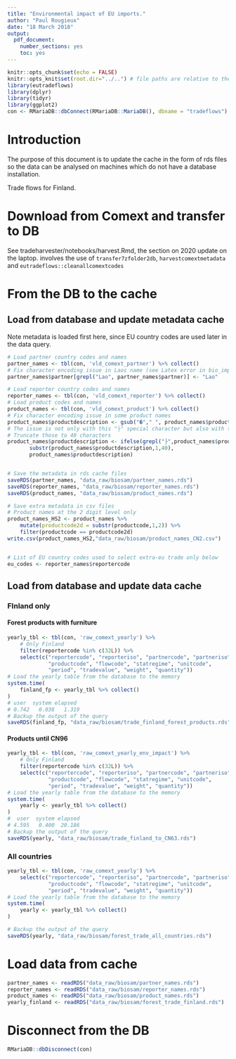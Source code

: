 ```yaml
---
title: "Environmental impact of EU imports."
author: "Paul Rougieux"
date: "18 March 2018"
output:
  pdf_document: 
    number_sections: yes
    toc: yes
---
```


```r
knitr::opts_chunk$set(echo = FALSE)
knitr::opts_knit$set(root.dir="../..") # file paths are relative to the root of the project directory
library(eutradeflows)
library(dplyr)
library(tidyr)
library(ggplot2)
con <- RMariaDB::dbConnect(RMariaDB::MariaDB(), dbname = "tradeflows")
```


# Introduction


The purpose of this document is to update the cache in the form of rds files so the data
can be analysed on machines which do not have a database installation. 

Trade flows for Finland. 


# Download from Comext and transfer to DB

See tradeharvester/notebooks/harvest.Rmd, 
the section on 2020 update on the laptop.
involves the use of `transfer7zfolder2db`, `harvestcomextmetadata` and `eutradeflows::cleanallcomextcodes`

# From the DB to the cache
## Load from database and update metadata cache 

Note metadata is loaded first here, since EU country codes are used later in the data query. 
```r
# Load partner country codes and names
partner_names <- tbl(con, 'vld_comext_partner') %>% collect()
# Fix character encoding issue in Laos name (see Latex error in bio_imports_main_partner_countries.Rmd)
partner_names$partner[grepl("Lao", partner_names$partner)] <- "Lao"

# Load reporter country codes and names
reporter_names <- tbl(con, 'vld_comext_reporter') %>% collect()
# Load product codes and names
product_names <- tbl(con, 'vld_comext_product') %>% collect()
# Fix character encoding issue in some product names
product_names$productdescription <- gsub("�"," ", product_names$productdescription)
# The issue is not only with this "├" special character but also with those that follow 
# Truncate those to 40 characters
product_names$productdescription <- ifelse(grepl("├",product_names$productdescription),
       substr(product_names$productdescription,1,40),
       product_names$productdescription)


# Save the metadata in rds cache files
saveRDS(partner_names, "data_raw/biosam/partner_names.rds")
saveRDS(reporter_names, "data_raw/biosam/reporter_names.rds")
saveRDS(product_names, "data_raw/biosam/product_names.rds")

# Save extra metadata in csv files
# Product names at the 2 digit level only
product_names_HS2 <- product_names %>% 
    mutate(productcode2d = substr(productcode,1,2)) %>% 
    filter(productcode == productcode2d)
write.csv(product_names_HS2,"data_raw/biosam/product_names_CN2.csv")


# List of EU country codes used to select extra-eu trade only below
eu_codes <- reporter_names$reportercode
```




## Load from database and update data cache

### FInland only

#### Forest products with furniture
```r
yearly_tbl <- tbl(con, 'raw_comext_yearly') %>% 
    # Only Finland
    filter(reportercode %in% c(32L)) %>% 
    select(c("reportercode", "reporteriso", "partnercode", "partneriso", 
             "productcode", "flowcode", "statregime", "unitcode", 
             "period", "tradevalue", "weight", "quantity"))
# Load the yearly table from the database to the memory
system.time(
    finland_fp <- yearly_tbl %>% collect()
)
# user  system elapsed 
# 0.742   0.038   1.319 
# Backup the output of the query
saveRDS(finland_fp, "data_raw/biosam/trade_finland_forest_products.rds")
```


#### Products until CN96
```r
yearly_tbl <- tbl(con, 'raw_comext_yearly_env_impact') %>% 
    # Only Finland
    filter(reportercode %in% c(32L)) %>% 
    select(c("reportercode", "reporteriso", "partnercode", "partneriso", 
             "productcode", "flowcode", "statregime", "unitcode", 
             "period", "tradevalue", "weight", "quantity"))
# Load the yearly table from the database to the memory
system.time(
    yearly <- yearly_tbl %>% collect()
)
#  user  system elapsed 
# 4.595   0.400  20.186 
# Backup the output of the query
saveRDS(yearly, "data_raw/biosam/trade_finland_to_CN63.rds")
```


### All countries
```r
yearly_tbl <- tbl(con, 'raw_comext_yearly') %>% 
    select(c("reportercode", "reporteriso", "partnercode", "partneriso", 
             "productcode", "flowcode", "statregime", "unitcode", 
             "period", "tradevalue", "weight", "quantity"))
# Load the yearly table from the database to the memory
system.time(
    yearly <- yearly_tbl %>% collect()
)

# Backup the output of the query
saveRDS(yearly, "data_raw/biosam/forest_trade_all_countries.rds")
```


# Load data from cache

```r
partner_names <- readRDS("data_raw/biosam/partner_names.rds")
reporter_names <- readRDS("data_raw/biosam/reporter_names.rds")
product_names <- readRDS("data_raw/biosam/product_names.rds")
yearly_finland <- readRDS("data_raw/biosam/forest_trade_finland.rds")
```


# Disconnect from the DB
```r
RMariaDB::dbDisconnect(con)
```

